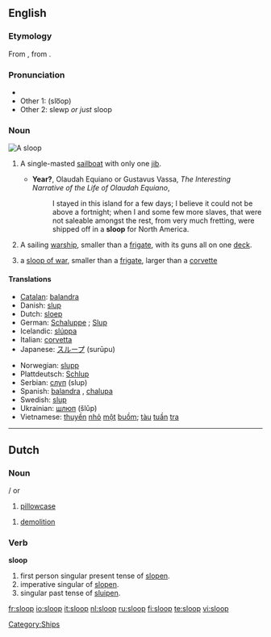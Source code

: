 ==English==
{{wikipedia}}

===Etymology===
From {{D.}} {{term|sloep||lang=nl}}, from {{MD.}} {{term|slœpen||lang=dum|to glide}}.

===Pronunciation===
* {{IPA|/slup/}}
* Other 1: (slo͞op)
* Other 2: slewp ''or just'' sloop
*: {{rhymes|uːp}}

===Noun===
[[Image:Sloop (PSF).png|thumb|A sloop]]
{{en-noun}}

# {{nautical}} A single-masted [[sailboat]] with only one [[jib]].
#* '''Year?''', Olaudah Equiano or Gustavus Vassa, ''The Interesting Narrative of the Life of Olaudah Equiano'',
#*: I stayed in this island for a few days; I believe it could not be above a fortnight; when I and some few more slaves, that were not saleable amongst the rest, from very much fretting, were shipped off in a '''sloop''' for North America.
# {{military}} A sailing [[warship]], smaller than a [[frigate]], with its guns all on one [[deck]].
# a [[sloop of war]], smaller than a [[frigate]], larger than a [[corvette]]

====Translations====
{{checktrans-top|}}
* [[Catalan]]: [[balandra]] {{f}}
* Danish: [[slup#Danish|slup]]
* Dutch: [[sloep]]
* German: [[Schaluppe]] {{f}}; [[Slup]]
* Icelandic: [[slúppa]]
* Italian: [[corvetta]] {{f}}
* Japanese: [[スループ]] (surūpu)
{{trans-mid}}
* Norwegian: [[slupp]]
* Plattdeutsch: [[Schlup]]
* Serbian: [[слуп]] (slup)
* Spanish: [[balandra]] {{f}}, [[chalupa]] {{f}}
* Swedish: [[slup#Swedish|slup]]
* Ukrainian: [[шлюп]] (šlǔp)
* Vietnamese: [[thuyền]] [[nhỏ]] [[một]] [[buồm]]; [[tàu]] [[tuần]] [[tra#Vietnamese|tra]]
{{trans-bottom}}

----

==Dutch==

===Noun===
{{nl-noun|slopen}} {{f}}/{{m}} or {{n}}

# [[pillowcase]]

{{nl-noun|-|-}} {{m}}
# [[demolition]]

===Verb===
'''sloop'''

# first person singular present tense of [[slopen]].
# imperative singular of [[slopen]].
# singular past tense of [[sluipen]].

[[Category:Ships]]

[[fr:sloop]]
[[io:sloop]]
[[it:sloop]]
[[nl:sloop]]
[[ru:sloop]]
[[fi:sloop]]
[[te:sloop]]
[[vi:sloop]]